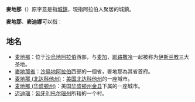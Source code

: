 '''麥地那'''（{{lang-ar|مدينة}}）原字意是指[[城鎮|城鎮]]，現指阿拉伯人聚居的城鎮。

'''麥地那'''、'''麥迪娜'''可以指：
==地名==
*[[麦地那|麦地那]]：位于[[沙烏地阿拉伯|沙烏地阿拉伯]]西部，与[[麦加|麦加]]，[[耶路撒冷|耶路撒冷]]一起被称为[[伊斯兰教|伊斯兰教]]三大圣地。
*[[麥地那省|麥地那省]]：[[沙烏地阿拉伯|沙烏地阿拉伯]]西部的一個省，麥地那為其省首府。
*[[麦地那_(北达科他州)|麦地那 (北达科他州)]]：[[美国|美国]][[北达科他州|北达科他州]]的一座城市。
*[[麦地那_(华盛顿州)|麦地那 (华盛顿州)]]：美国[[华盛顿州|华盛顿州]][[金县_(华盛顿州)|金县]]下属的一座城市。
*[[迈迪瑙|迈迪瑙]]：[[匈牙利|匈牙利]][[托尔瑙州|托尔瑙州]]所辖的一个村。

{{disambig|Medina|Cat=三字消歧義}}